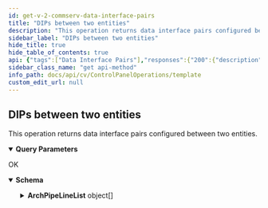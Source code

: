 ```yaml
---
id: get-v-2-commserv-data-interface-pairs
title: "DIPs between two entities"
description: "This operation returns data interface pairs configured between two entities."
sidebar_label: "DIPs between two entities"
hide_title: true
hide_table_of_contents: true
api: {"tags":["Data Interface Pairs"],"responses":{"200":{"description":"OK","content":{"application/json":{"schema":{"type":"object","properties":{"ArchPipeLineList":{"type":"array","items":{"type":"object","properties":{"destGroupId":{"type":"integer"},"srcGroupId":{"type":"integer"},"isActive":{"type":"integer"},"destGroupEntity":{"type":"object","properties":{"_type_":{"type":"integer"}}},"destClientEntity":{"type":"object","properties":{"_type_":{"type":"integer"}}},"client2":{"type":"object","properties":{"name":{"type":"string"},"id":{"type":"integer"}}},"client1":{"type":"object","properties":{"name":{"type":"string"},"id":{"type":"integer"}}},"srcClientEntity":{"type":"object","properties":{"_type_":{"type":"integer"}}},"srcGroupEntity":{"type":"object","properties":{"_type_":{"type":"integer"}}}}}}},"x-examples":{"Example 1":{"ArchPipeLineList":[{"destGroupId":9036,"srcGroupId":9035,"isActive":1,"destGroupEntity":{"_type_":28},"destClientEntity":{"_type_":3},"client2":{"name":"192.168.100.14/24","id":0},"client1":{"name":"172.16.*","id":0},"srcClientEntity":{"_type_":3},"srcGroupEntity":{"_type_":28}},{"destGroupId":9036,"srcGroupId":9035,"isActive":1,"destGroupEntity":{"_type_":28},"destClientEntity":{"_type_":3},"client2":{"name":"10.*","id":0},"client1":{"name":"*.backup.com","id":0},"srcClientEntity":{"_type_":3},"srcGroupEntity":{"_type_":28}}]}}},"examples":{"DIPs between two client groups":{"value":{"ArchPipeLineList":[{"destGroupId":9036,"srcGroupId":9035,"isActive":1,"destGroupEntity":{"_type_":28},"destClientEntity":{"_type_":3},"client2":{"name":"192.168.100.14/24","id":0},"client1":{"name":"172.16.*","id":0},"srcClientEntity":{"_type_":3},"srcGroupEntity":{"_type_":28}},{"destGroupId":9036,"srcGroupId":9035,"isActive":1,"destGroupEntity":{"_type_":28},"destClientEntity":{"_type_":3},"client2":{"name":"10.*","id":0},"client1":{"name":"*.backup.com","id":0},"srcClientEntity":{"_type_":3},"srcGroupEntity":{"_type_":28}}]}},"DIPs between two clients":{"value":{"ArchPipeLineList":[{"destGroupId":0,"srcGroupId":0,"isActive":1,"destGroupEntity":{"_type_":28},"destClientEntity":{"_type_":3},"client2":{"name":"172.17.8.212","id":50},"client1":{"name":"1.2.236.195","id":820},"srcClientEntity":{"_type_":3},"srcGroupEntity":{"_type_":28}}]}}}}}}},"operationId":"get-v2-Commserv-DataInterfacePairs","description":"This operation returns data interface pairs configured between two entities.\n","parameters":[{"schema":{"type":"string"},"in":"query","name":"SourceClientGroupId"},{"schema":{"type":"string"},"in":"query","name":"DestClientId"},{"schema":{"type":"string"},"in":"query","name":"SourceClientId"},{"schema":{"type":"string"},"in":"query","name":"DestClientGroupId"}],"method":"get","path":"/v2/Commserv/DataInterfacePairs","servers":[{"url":"http://{hostname}/webconsole/api","variables":{"hostname":{"default":"localhost","description":"Webconsole"}}}],"info":{"title":"Template","contact":{},"version":"1.0","description":"Template"},"postman":{"name":"DIPs between two entities","description":{"content":"This operation returns data interface pairs configured between two entities.\n","type":"text/plain"},"url":{"path":["v2","Commserv","DataInterfacePairs"],"host":["{{baseUrl}}"],"query":[{"disabled":false,"key":"SourceClientGroupId","value":""},{"disabled":false,"key":"DestClientId","value":""},{"disabled":false,"key":"SourceClientId","value":""},{"disabled":false,"key":"DestClientGroupId","value":""}],"variable":[]},"header":[{"key":"Accept","value":"application/json"}],"method":"GET"}}
sidebar_class_name: "get api-method"
info_path: docs/api/cv/ControlPanelOperations/template
custom_edit_url: null
---
```



## DIPs between two entities



This operation returns data interface pairs configured between two entities.


<details style={{"marginBottom":"1rem"}} data-collapsed={false} open={true}><summary style={{}}><strong>Query Parameters</strong></summary><div><ul><ParamsItem className={"paramsItem"} param={{"schema":{"type":"string"},"in":"query","name":"SourceClientGroupId"}}></ParamsItem><ParamsItem className={"paramsItem"} param={{"schema":{"type":"string"},"in":"query","name":"DestClientId"}}></ParamsItem><ParamsItem className={"paramsItem"} param={{"schema":{"type":"string"},"in":"query","name":"SourceClientId"}}></ParamsItem><ParamsItem className={"paramsItem"} param={{"schema":{"type":"string"},"in":"query","name":"DestClientGroupId"}}></ParamsItem></ul></div></details><div><ApiTabs><TabItem label={"200"} value={"200"}><div>

OK

</div><div><MimeTabs schemaType={"response"}><TabItem label={"application/json"} value={"application/json"}><SchemaTabs><TabItem label={"Schema"} value={"Schema"}><details style={{}} data-collapsed={false} open={true}><summary style={{"textAlign":"left"}}><strong>Schema</strong></summary><div style={{"textAlign":"left","marginLeft":"1rem"}}></div><ul style={{"marginLeft":"1rem"}}><SchemaItem collapsible={true} className={"schemaItem"}><details style={{}}><summary style={{}}><strong>ArchPipeLineList</strong><span style={{"opacity":"0.6"}}> object[]</span></summary><div style={{"marginLeft":"1rem"}}><SchemaItem collapsible={false} name={"destGroupId"} required={false} deprecated={undefined} schemaDescription={undefined} schemaName={"integer"} qualifierMessage={undefined} defaultValue={undefined}></SchemaItem><SchemaItem collapsible={false} name={"srcGroupId"} required={false} deprecated={undefined} schemaDescription={undefined} schemaName={"integer"} qualifierMessage={undefined} defaultValue={undefined}></SchemaItem><SchemaItem collapsible={false} name={"isActive"} required={false} deprecated={undefined} schemaDescription={undefined} schemaName={"integer"} qualifierMessage={undefined} defaultValue={undefined}></SchemaItem><SchemaItem collapsible={true} className={"schemaItem"}><details style={{}}><summary style={{}}><strong>destGroupEntity</strong><span style={{"opacity":"0.6"}}> object</span></summary><div style={{"marginLeft":"1rem"}}><SchemaItem collapsible={false} name={"_type_"} required={false} deprecated={undefined} schemaDescription={undefined} schemaName={"integer"} qualifierMessage={undefined} defaultValue={undefined}></SchemaItem></div></details></SchemaItem><SchemaItem collapsible={true} className={"schemaItem"}><details style={{}}><summary style={{}}><strong>destClientEntity</strong><span style={{"opacity":"0.6"}}> object</span></summary><div style={{"marginLeft":"1rem"}}><SchemaItem collapsible={false} name={"_type_"} required={false} deprecated={undefined} schemaDescription={undefined} schemaName={"integer"} qualifierMessage={undefined} defaultValue={undefined}></SchemaItem></div></details></SchemaItem><SchemaItem collapsible={true} className={"schemaItem"}><details style={{}}><summary style={{}}><strong>client2</strong><span style={{"opacity":"0.6"}}> object</span></summary><div style={{"marginLeft":"1rem"}}><SchemaItem collapsible={false} name={"name"} required={false} deprecated={undefined} schemaDescription={undefined} schemaName={"string"} qualifierMessage={undefined} defaultValue={undefined}></SchemaItem><SchemaItem collapsible={false} name={"id"} required={false} deprecated={undefined} schemaDescription={undefined} schemaName={"integer"} qualifierMessage={undefined} defaultValue={undefined}></SchemaItem></div></details></SchemaItem><SchemaItem collapsible={true} className={"schemaItem"}><details style={{}}><summary style={{}}><strong>client1</strong><span style={{"opacity":"0.6"}}> object</span></summary><div style={{"marginLeft":"1rem"}}><SchemaItem collapsible={false} name={"name"} required={false} deprecated={undefined} schemaDescription={undefined} schemaName={"string"} qualifierMessage={undefined} defaultValue={undefined}></SchemaItem><SchemaItem collapsible={false} name={"id"} required={false} deprecated={undefined} schemaDescription={undefined} schemaName={"integer"} qualifierMessage={undefined} defaultValue={undefined}></SchemaItem></div></details></SchemaItem><SchemaItem collapsible={true} className={"schemaItem"}><details style={{}}><summary style={{}}><strong>srcClientEntity</strong><span style={{"opacity":"0.6"}}> object</span></summary><div style={{"marginLeft":"1rem"}}><SchemaItem collapsible={false} name={"_type_"} required={false} deprecated={undefined} schemaDescription={undefined} schemaName={"integer"} qualifierMessage={undefined} defaultValue={undefined}></SchemaItem></div></details></SchemaItem><SchemaItem collapsible={true} className={"schemaItem"}><details style={{}}><summary style={{}}><strong>srcGroupEntity</strong><span style={{"opacity":"0.6"}}> object</span></summary><div style={{"marginLeft":"1rem"}}><SchemaItem collapsible={false} name={"_type_"} required={false} deprecated={undefined} schemaDescription={undefined} schemaName={"integer"} qualifierMessage={undefined} defaultValue={undefined}></SchemaItem></div></details></SchemaItem></div></details></SchemaItem></ul></details></TabItem><TabItem label={"Example (from schema)"} value={"Example (from schema)"}><ResponseSamples responseExample={"{\n  \"ArchPipeLineList\": [\n    {\n      \"destGroupId\": 0,\n      \"srcGroupId\": 0,\n      \"isActive\": 0,\n      \"destGroupEntity\": {\n        \"_type_\": 0\n      },\n      \"destClientEntity\": {\n        \"_type_\": 0\n      },\n      \"client2\": {\n        \"name\": \"string\",\n        \"id\": 0\n      },\n      \"client1\": {\n        \"name\": \"string\",\n        \"id\": 0\n      },\n      \"srcClientEntity\": {\n        \"_type_\": 0\n      },\n      \"srcGroupEntity\": {\n        \"_type_\": 0\n      }\n    }\n  ]\n}"} language={"json"}></ResponseSamples></TabItem><TabItem label={" D I Ps between two client groups"} value={" D I Ps between two client groups"}><ResponseSamples responseExample={"{\n  \"ArchPipeLineList\": [\n    {\n      \"destGroupId\": 9036,\n      \"srcGroupId\": 9035,\n      \"isActive\": 1,\n      \"destGroupEntity\": {\n        \"_type_\": 28\n      },\n      \"destClientEntity\": {\n        \"_type_\": 3\n      },\n      \"client2\": {\n        \"name\": \"192.168.100.14/24\",\n        \"id\": 0\n      },\n      \"client1\": {\n        \"name\": \"172.16.*\",\n        \"id\": 0\n      },\n      \"srcClientEntity\": {\n        \"_type_\": 3\n      },\n      \"srcGroupEntity\": {\n        \"_type_\": 28\n      }\n    },\n    {\n      \"destGroupId\": 9036,\n      \"srcGroupId\": 9035,\n      \"isActive\": 1,\n      \"destGroupEntity\": {\n        \"_type_\": 28\n      },\n      \"destClientEntity\": {\n        \"_type_\": 3\n      },\n      \"client2\": {\n        \"name\": \"10.*\",\n        \"id\": 0\n      },\n      \"client1\": {\n        \"name\": \"*.backup.com\",\n        \"id\": 0\n      },\n      \"srcClientEntity\": {\n        \"_type_\": 3\n      },\n      \"srcGroupEntity\": {\n        \"_type_\": 28\n      }\n    }\n  ]\n}"} language={"json"}></ResponseSamples></TabItem><TabItem label={" D I Ps between two clients"} value={" D I Ps between two clients"}><ResponseSamples responseExample={"{\n  \"ArchPipeLineList\": [\n    {\n      \"destGroupId\": 0,\n      \"srcGroupId\": 0,\n      \"isActive\": 1,\n      \"destGroupEntity\": {\n        \"_type_\": 28\n      },\n      \"destClientEntity\": {\n        \"_type_\": 3\n      },\n      \"client2\": {\n        \"name\": \"172.17.8.212\",\n        \"id\": 50\n      },\n      \"client1\": {\n        \"name\": \"1.2.236.195\",\n        \"id\": 820\n      },\n      \"srcClientEntity\": {\n        \"_type_\": 3\n      },\n      \"srcGroupEntity\": {\n        \"_type_\": 28\n      }\n    }\n  ]\n}"} language={"json"}></ResponseSamples></TabItem></SchemaTabs></TabItem></MimeTabs></div></TabItem></ApiTabs></div>
      